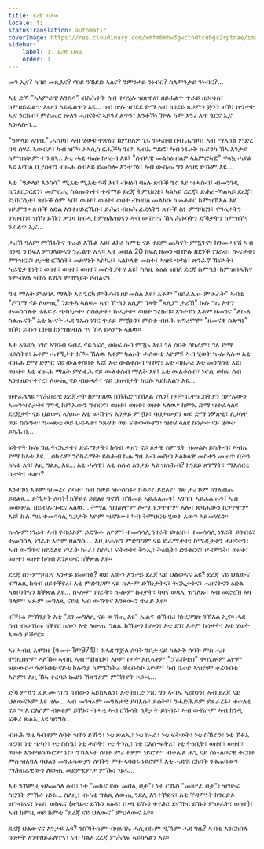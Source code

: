 ```yaml
---
title: ደረጃ ህላወ
locale: ti
statusTranslation: automatic
coverImage: https://res.cloudinary.com/xmfm6mhw3gwctndtcubgx2rptnae/image/upload/v1740468922/small_cover_tratado_de_psicologia_revolucionaria_a4c0dca4e0.webp
sidebar:
    label: 1. ደረጃ ህላወ
    order: 1
---
```

መን ኢና? ካበይ መጺእና? ናበይ ንኸይድ ኣለና? ንምንታይ ንነብር? ስለምንታይ ንነብር?...

እቲ ድኻ "ኣእምራዊ እንስሳ" ብስሕተት ሰብ ተባሂሉ ዝጽዋዕ፣ ዘይፈልጥ ጥራይ ዘይኮነስ፣ ከምዘይፈልጥ እውን ኣይፈልጥን እዩ... ካብ ኵሉ ዝገደደ ድማ ኣብ ክንደይ ጸጋምን ጅንን ዝኾነ ኵነታት ኢና ንርከብ፣ ምስጢር ኵለን ሓዘናትና ኣይንፈልጥን፣ እንተኾነ ዅሉ ከም እንፈልጥ ጌርና ኢና እንሓስብ...

"ዓቃላይ አጥቢ" ሒዝካ፣ ኣብ ሂወቱ ተጽዕኖ ከምዘለዎ ጌሩ ዝሓስብ ሰብ ሒዝካ፣ ኣብ ማእከል ምድረ በዳ ሰሃራ ኣውርዶ፣ ካብ ዝኾነ ኦኣሲስ ርሒቕካ ጌርካ ኣብኡ ግደፎ፣ ካብ ነፋሪት ኰይንካ ኸኣ እንታይ ከምዝፍጸም ተዓዘቦ... እቲ ሓቂ ባዕሉ ክዛረብ እዩ፤ "ሰብኣዊ መልክዕ ዘለዎ ኣእምሮኣዊ" ዋላኳ ሓያል እዩ እናበለ ቢያስብን ብዙሕ ሰብኣይ ይመስሎ እንተኾነ፣ ኣብ ውሽጡ ግን ኣዝዩ ድኹም እዩ...

እቲ "ዓቃላይ እንስሳ" ሚእቲ ሚእቲ ዓሻ እዩ፤ ብዛዕባ ባዕሉ ጽቡቕ ጌሩ እዩ ዝሓስብ፤ ብመንገዲ ኪንደርጋርደን፣ መምርሒ ስልጡንነት፣ ቀዳማይ ደረጃ ትምህርቲ፣ ካልኣይ ደረጃ፣ ድሕረ-ኻልኣይ ደረጃ፣ ዩኒቨርሲቲ፣ ጽቡቕ ስም ኣቦ፣ ወዘተ፣ ወዘተ፣ ወዘተ ብዝበለ መልክዑ ክመሓደር ከምዝኽእል እዩ ዝኣምን። ጽቡቕ ዕድል እንተዘይረኺቡ፣ ድሕሪ ብዙሕ ፊደላትን ጽቡቕ ስነ-ምግባርን፣ ዋንኣታትን ገንዘብን፣ ዝኾነ ይኹን ቃንዛ ከብዲ ከምዘሕዝነናን ኣብ ውሽጥና ኸኣ ሕጉሳትን ድኻታትን ከምዝኾና ንፈልጥ ኢና...

ታሪኽ ዓለም ምኽፋትና ጥራይ እኹል እዩ፣ ልክዕ ከምቲ ናይ ቀደም ጨካናት ምዃንናን ክንመሓየሽ ኣብ ክንዲ ንኸፍእ ምህላውናን ንፈልጥ ኢና። እዚ መበል 20 ክፍለ ዘመን ብዅሉ ዘደንቕ ነገራቱ፣ ኲናታቱ፣ ምንዝርና፣ ጾታዊ ርኽሰት፣ መድሃኒት ኣስካሪ፣ ኣልኮላዊ መስተ፣ ኣዝዩ ጭካነ፣ ጽንፈኛ ኽፍኣት፣ ኣራዊታዊነት፣ ወዘተ፣ ወዘተ፣ ወዘተ፣ መስትያትና እዩ፤ ስለዚ ልዕል ዝበለ ደረጃ ስምዒት ከምዝበጻሕና ንምብሃል ዝኾነ ይኹን ምኽንያት የብልናን...

ግዜ ማለት ምዕባሌ ማለት እዩ ጌርካ ምሕሳብ ዘይመስል እዩ፣ እቶም "ዘይፈልጡ ምሁራት" ኣብቲ "ዶግማ ናይ ለውጢ" ንድፉእ ኣለዉ። ኣብ ዅለን ጸሊም ገጻት "ጸሊም ታሪኽ" ኩሉ ግዜ እተን ተመሳሳልቲ ዘሕፍራ ጭካነታት፣ ስስዐታት፣ ኲናታት፣ ወዘተ ንረክብ። እንተኾነ እቶም ዘመንና "ልዑል ስልጡናት" እቲ ኲናት ሓደ ንኡስ ነገር ጥራይ ምዃኑን፣ ምስቲ ብዙሕ ዝግረሞም "ዘመናዊ ስልጣኔ" ዝኾነ ይኹን ርክብ ከምዘይብሉ ገና ኸኣ ይኣምኑ ኣለዉ።

እቲ ኣገዳሲ ነገር ኣገባብ ናብራ ናይ ነፍሲ ወከፍ ሰብ ምዃኑ እዩ፤ ገለ ሰባት ሰካራም፣ ገለ ድማ ዘይሰትዩ፣ እቶም ሓቀኛታት ክኾኑ ኸለዉ እቶም ካልኦት ሓሰውቲ እዮም፤ ኣብ ሂወት ኲሉ ኣሎ። እቲ ብዙሕ ድማ ድምር ናይ ውልቀሰባት እዩ፤ እቲ ውልቀሰብ ዝኾኖ፣ እቲ ብዙሕ፣ እቲ መንግስቲ እዩ፣ ወዘተ። እቲ ብዙሕ ማለት ምስፋሕ ናይ ውልቀሰብ ማለት እዩ፤ እቲ ውልቀሰብ፣ ነፍሲ ወከፍ ሰብ እንተዘይተቀየረ፣ ለውጢ ናይ ብዙሓት፣ ናይ ህዝብታት ክህሉ ኣይክእልን እዩ...

ዝተፈላለዩ ማሕበራዊ ደረጃታት ከምዘለዉ ክኽሕድ ዝኽእል የለን፤ ሰባት ቤተክርስትያን ከምኡውን ኣመንዝራታት፣ ንግዲ ከምኡውን ግብርና፣ ወዘተ፣ ወዘተ፣ ወዘተ ኣለዉ። ከምኡ ድማ ዝተፈላለዩ ደረጃታት ናይ ህልውና ኣለዉ። እቲ ውሽጥና እንታይ ምዃኑ፣ ባህታውያን ወይ ድማ ነቓጽቲ፣ ለጋሳት ወይ ስሱዓት፣ ዓመጽቲ ወይ ህዱኣት፣ ንጹሃት ወይ ፍትውውያን፣ ዝተፈላለዩ ኩነታት ናይ ሂወት ይስሕብ...

ፍትዋት ኩሉ ግዜ ትርኢታት፣ ድራማታት፣ ክሳብ ሓዘን ናይ ጾታዊ ስምዒት ዝመልኦ ይስሕብ፣ ኣብኡ ድማ ክኣቱ እዩ... ሰካራም ንሰካራማት ይስሕብ ኩሉ ግዜ ኣብ መሸጣ ኣልኮላዊ መስተን መጠጥ ቤትን ክኣቱ እዩ፣ እዚ ግልጺ እዩ... እቲ ሓሳዊ፣ እቲ ስሱዕ እንታይ እዩ ዝስሕብ? ክንደይ ጸገማት፣ ማእሰርቲ ቤታት፣ ሓዘን?

እንተኾነ እቶም ዝመረሩ ሰባት፣ ካብ ስቓይ ዝተሰከፉ፣ ክቕይሩ ይደልዩ፣ ገጽ ታሪኾም ክገልብጡ ይደልዩ... ድኻታት ሰባት! ክቕይሩ ይደልዩ ግናኸ ብኸመይ ኣይፈልጡን፤ ኣገባቡ ኣይፈልጡን፤ ኣብ መውጽኢ ዘይብሉ ጐደና ኣለዉ... ትማሊ ዝገጠሞም ሎሚ የጋጥሞም ኣሎ፣ ጽባሕውን ከጋጥሞም እዩ፤ ኩሉ ግዜ ተመሳሳሊ ጌጋታት እዮም ዝደግሙ፣ ካብ ትምህርቲ ሂወት እውን ኣይመሃሩን።

ኲሎም ነገራት ኣብ ናብራኦም ይድገሙ እዮም፤ ተመሳሳሊ ነገራት ይዛረቡ፣ ተመሳሳሊ ነገራት ይገብሩ፣ ተመሳሳሊ ነገራት እዮም ዘልግሱ... እዚ ዘሕዝን ምድግጋም ናይ ድራማታት፣ ኮሜዲታትን ሓዘናትን፣ ኣብ ውሽጥና ዘየድልዩ ነገራት ኲራ፣ ስስዔ፣ ፍትወት፣ ቅንኢ፣ ትዕቢት፣ ድንቁርና፣ ሆዳምነት፣ ወዘተ፣ ወዘተ፣ ወዘተ ክሳብ እንጸውር ክቕጽል እዩ።

ደረጃ ስነ-ምግባርና እንታይ ይመስል? ወይ እውን እንታይ ደረጃ ናይ ህልውናና እዩ? ደረጃ ናይ ህልውና ብግልጺ ክሳብ ዘይተቐየረ፣ እቲ ምድግጋም ናይ ኩሎም ድኽነታትና፣ ትርኢታትና፣ ሓዘናትናን ዕድል ኣልቦነትናን ክቕጽል እዩ... ኲሎም ነገራት፣ ኲሎም ኩነታት፣ ካባና ወጻኢ ዝግለጹ፣ ኣብ መድረኽ እዛ ዓለም፣ ፍጹም መግለጺ ናይቲ ኣብ ውሽጥና እንጸውሮ ጥራይ እዩ።

ብቕኑዕ ምኽንያት እቲ "ደገ መግለጺ ናይ ውሽጢ እዩ" ኢልና ብኽብሪ ከነረጋግጽ ንኽእል ኢና። ሓደ ሰብ ብውሽጡ ክቕየር ከሎን እቲ ለውጢ ግልጺ ክኸውን ከሎን፣ እቲ ደገ፣ እቶም ኩነታት፣ እቲ ሂወት እውን ይቕየር።

ኣነ ኣብዚ እዋንዚ (ዓመተ 1ም974)፣ ንሓደ ጉጅለ ሰባት ንቦታ ናይ ካልኦት ሰባት ምስ ሓዙ ተዓዚበዮም ኣለኹ። ኣብዚ ኣብ ሜክሲኮ፣ እዞም ሰባት እዚኣቶም "ፓራሹቲስ" ተባሂሎም እዮም ዝጽውዑ። ጎረባብቲ ናይቲ ኮሎንያ ካምፔስትሬ ቹሩቡስኮ እዮም፣ ካብ ቤተይ ኣዝዮም ቀረባብቲ እዮም፣ እዚ ኸኣ ቀረባይ ኰይነ ኸጽንዖም ምኽንያት ኮይኑኒ...

ድኻ ምዃን ፈጺሙ ገበን ክኸውን ኣይክእልን፣ እቲ ከቢድ ነገር ግን ኣብኡ ኣይኮነን፣ ኣብ ደረጃ ናይ ህልውናኦም እዩ ዘሎ... ኣብ መንጎኦም መዓልታዊ ይባእሱ፣ ይሰትዩ፣ ንሓድሕዶም ይጸራረፉ፣ ቀተልቲ ናይ ገዛእ ርእሶም ብጾቶም ይኾኑ፣ ብሓቂ ኣብ ርኹሳት ጎጆታት ይነብሩ፣ ኣብ ውሽጦም ኣብ ክንዲ ፍቕሪ ጽልኢ እዩ ዝነግስ...

ብዙሕ ግዜ ካብቶም ሰባት ዝኾነ ይኹን፣ ነቲ ጽልኢ፣ ነቲ ኲራ፣ ነቲ ፍትወት፣ ነቲ ስኽራን፣ ነቲ ኽፉእ ዘረባ፣ ነቲ ጭካነ፣ ነቲ ስስዔ፣ ነቲ ሓሶት፣ ነቲ ቅንኢ፣ ነቲ ርእሰ-ፍቅሪ፣ ነቲ ትዕቢት፣ ወዘተ፣ ወዘተ፣ ወዘተ እንተዝስውሮም ኔሩ፣ ንኻልኦት ሰባት ምፈተዎም ነይሮም፣ ብቀሊል ሕጊ ናይ ስነ-ልቦናዊ ቅርበት ምስ ዝለዓለ ባህልን መንፈሳውያን ሰባትን ምተሓባበሩ ነይሮም፤ እቲ ሓድሽ ርክባት ንቁጠባውን ማሕበራዊውን ለውጢ መደምደምታ ምዀነ ነይሩ...

እቲ ንኸምዚ ዝኣመሰለ ሰብ፣ ነቲ "መኪና ደው መበሊ ቦታ"፣ ነቲ ርኹስ "መጸየፊ ቦታ"፣ ዝገድፍ ስርዓት ምዀነ ነይሩ... ስለዚ፣ ብሓቂ ግልጺ ለውጢ ንደሊ እንተኾይና፣ እቲ ቐዳምነት ክንርድኦ ዝግብኣና፣ ነፍሲ ወከፍና (ጸዓይቲ ይኹን ጻዕዳ፣ ቢጫ ይኹን ቀያሕ፣ ደናዅር ይኹን ምሁራት፣ ወዘተ)፣ ኣብ ከምዚ ወይ ከምቲ "ደረጃ ናይ ህልውና" ምህላውና እዩ።

ደረጃ ህልውናና እንታይ እዩ? ንስኻትኩም ብዛዕባኡ ሓሲብኩም ዲኹም ሓደ ግዜ? ኣብቲ እንርከበሉ ኩነታት እንተዘይፈለጥና፣ ናብ ካልእ ደረጃ ምሕላፍ ኣይክኣልን እዩ።

